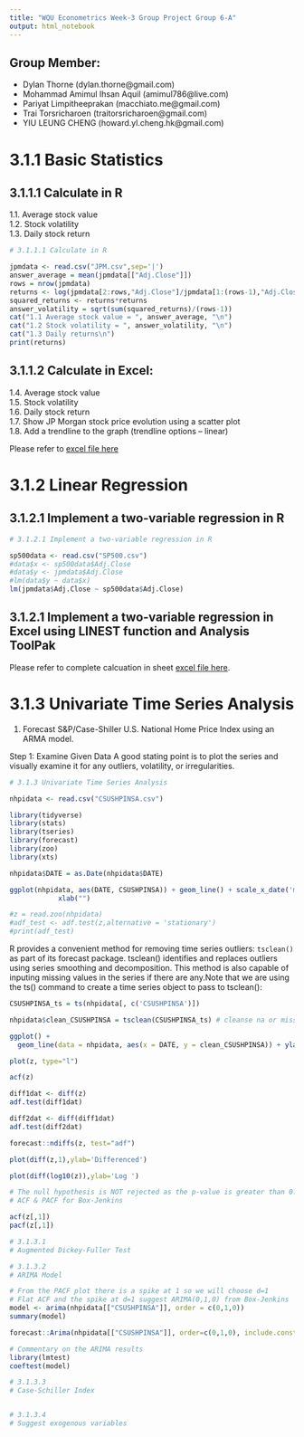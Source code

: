 ```yaml
---
title: "WQU Econometrics Week-3 Group Project Group 6-A"
output: html_notebook
---
```


## Group Member:  
- Dylan Thorne (dylan.thorne@gmail.com)  
- Mohammad Amimul Ihsan Aquil (amimul786@live.com)  
- Pariyat Limpitheeprakan (macchiato.me@gmail.com)  
- Trai Torsricharoen (traitorsricharoen@gmail.com)  
- YIU LEUNG CHENG (howard.yl.cheng.hk@gmail.com)  

# 3.1.1 Basic Statistics
## 3.1.1.1 Calculate in R
1.1. Average stock value  
1.2. Stock volatility  
1.3. Daily stock return  

```r

# 3.1.1.1 Calculate in R

jpmdata <- read.csv("JPM.csv",sep='|')
answer_average = mean(jpmdata[["Adj.Close"]])
rows = nrow(jpmdata)
returns <- log(jpmdata[2:rows,"Adj.Close"]/jpmdata[1:(rows-1),"Adj.Close"])
squared_returns <- returns*returns
answer_volatility = sqrt(sum(squared_returns)/(rows-1))
cat("1.1 Average stock value = ", answer_average, "\n")
cat("1.2 Stock volatility = ", answer_volatility, "\n")
cat("1.3 Daily returns\n")
print(returns)
```
## 3.1.1.2 Calculate in Excel:  
1.4. Average stock value  
1.5. Stock volatility  
1.6. Daily stock return  
1.7. Show JP Morgan stock price evolution using a scatter plot  
1.8. Add a trendline to the graph (trendline options – linear)  

Please refer to [excel file here](./3.1.1 JPM.xlsx) 

# 3.1.2 Linear Regression
## 3.1.2.1 Implement a two-variable regression in R
```r

# 3.1.2.1 Implement a two-variable regression in R

sp500data <- read.csv("SP500.csv")
#data$x <- sp500data$Adj.Close
#data$y <- jpmdata$Adj.Close
#lm(data$y ~ data$x)
lm(jpmdata$Adj.Close ~ sp500data$Adj.Close)
```

## 3.1.2.1 Implement a two-variable regression in Excel using LINEST function and Analysis ToolPak

Please refer to complete calcuation in sheet [excel file here](./3.1.1 JPM.xlsx). 


# 3.1.3 Univariate Time Series Analysis
1. Forecast S&P/Case-Shiller U.S. National Home Price Index using an ARMA model.

Step 1: Examine Given Data
A good stating point is to plot the series and visually examine it for any outliers, volatility, or irregularities.
```r

# 3.1.3 Univariate Time Series Analysis

nhpidata <- read.csv("CSUSHPINSA.csv")

library(tidyverse)
library(stats)
library(tseries)
library(forecast)
library(zoo)
library(xts)

nhpidata$DATE = as.Date(nhpidata$DATE)

ggplot(nhpidata, aes(DATE, CSUSHPINSA)) + geom_line() + scale_x_date('month')  + ylab("Monthly CSUSHPINSA") +
            xlab("")

#z = read.zoo(nhpidata)
#adf_test <- adf.test(z,alternative = 'stationary')
#print(adf_test)
```
R provides a convenient method for removing time series outliers: `tsclean()` as part of its forecast package. tsclean() identifies and replaces outliers using series smoothing and decomposition. This method is also capable of inputing missing values in the series if there are any.Note that we are using the ts() command to create a time series object to pass to tsclean():

```r
CSUSHPINSA_ts = ts(nhpidata[, c('CSUSHPINSA')])

nhpidata$clean_CSUSHPINSA = tsclean(CSUSHPINSA_ts) # cleanse na or missing value

ggplot() +
  geom_line(data = nhpidata, aes(x = DATE, y = clean_CSUSHPINSA)) + ylab('Monthly Cleaned CSUSHPINSA')
```


```r
plot(z, type="l")
```
```r
acf(z)
```


```r
diff1dat <- diff(z)
adf.test(diff1dat)
```
```r
diff2dat <- diff(diff1dat)
adf.test(diff2dat)
```
```r
forecast::ndiffs(z, test="adf")
```



```r
plot(diff(z,1),ylab='Differenced')
```
```r
plot(diff(log10(z)),ylab='Log ')
```

```r

# The null hypothesis is NOT rejected as the p-value is greater than 0.05.This confirms the results of our visual inspection.
# ACF & PACF for Box-Jenkins

acf(z[,1])
pacf(z[,1])

```

```r
# 3.1.3.1 
# Augmented Dickey-Fuller Test
```

```r

# 3.1.3.2
# ARIMA Model

# From the PACF plot there is a spike at 1 so we will choose d=1
# Flat ACF and the spike at d=1 suggest ARIMA(0,1,0) from Box-Jenkins
model <- arima(nhpidata[["CSUSHPINSA"]], order = c(0,1,0))
summary(model)

```
```r
forecast::Arima(nhpidata[["CSUSHPINSA"]], order=c(0,1,0), include.constant=TRUE)
```

```r

# Commentary on the ARIMA results
library(lmtest)
coeftest(model) 

```

```r

# 3.1.3.3
# Case-Schiller Index



```

```r

# 3.1.3.4
# Suggest exogenous variables


```


